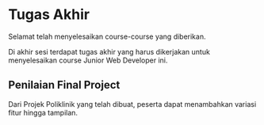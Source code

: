 <!-- ---
title: "Tugas Akhir dan Penilaian"
format: html
--- -->

# Tugas Akhir {.unnumbered}

Selamat telah menyelesaikan course-course yang diberikan.
<br>

Di akhir sesi terdapat tugas akhir yang harus dikerjakan untuk menyelesaikan course Junior Web Developer ini.
<br>

## **Penilaian Final Project**

Dari Projek Poliklinik yang telah dibuat, peserta dapat menambahkan variasi fitur hingga tampilan.
